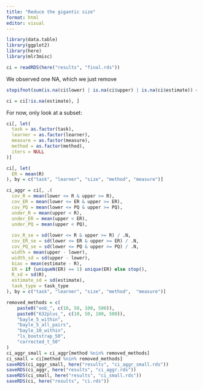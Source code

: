 ```yaml
---
title: "Reduce the gigantic size"
format: html
editor: visual
---
```


```r
library(data.table)
library(ggplot2)
library(here)
library(mlr3misc)
```

```r
ci = readRDS(here("results", "final.rds"))
```

We observed one NA, which we just remove

```r
stopifnot(sum(is.na(ci$lower) | is.na(ci$upper) | is.na(ci$estimate)) == 1)
```

```r
ci = ci[!is.na(estimate), ]
```

For now, only look at a subset:

```r
ci[, let(
  task = as.factor(task),
  learner = as.factor(learner),
  measure = as.factor(measure),
  method = as.factor(method),
  iters = NULL
)]


```

```r
ci[, let(
  ER = mean(R)
), by = c("task", "learner", "size", "method", "measure")]

ci_aggr = ci[, .(
  cov_R = mean(lower <= R & upper >= R),
  cov_ER = mean(lower <= ER & upper >= ER),
  cov_PQ = mean(lower <= PQ & upper >= PQ),
  under_R = mean(upper < R),
  under_ER = mean(upper < ER),
  under_PQ = mean(upper < PQ),
  
  cov_R_se = sd(lower <= R & upper >= R) / .N,
  cov_ER_se = sd(lower <= ER & upper >= ER) / .N,
  cov_PQ_se = sd(lower <= PQ & upper >= PQ) / .N,
  width = mean(upper - lower),
  width_sd = sd(upper - lower),
  bias = mean(estimate - R),
  ER = if (uniqueN(ER) == 1) unique(ER) else stop(),
  R_sd = sd(R),
  estimate_sd = sd(estimate),
  task_type = task_type
), by = c("task", "learner", "size", "method",  "measure")]
```

```r
removed_methods = c(
    paste0("oob_", c(10, 50, 100, 500)),
    paste0("632plus_", c(10, 50, 100, 500)),
    "bayle_5_within",
    "bayle_5_all_pairs",
    "bayle_10_within",
    "ls_bootstrap_50",
    "corrected_t_50"
)
ci_aggr_small = ci_aggr[method %nin% removed_methods]
ci_small = ci[method %nin% removed_methods]
saveRDS(ci_aggr_small, here("results", "ci_aggr_small.rds"))
saveRDS(ci_aggr, here("results", "ci_aggr.rds"))
saveRDS(ci_small, here("results", "ci_small.rds"))
saveRDS(ci, here("results", "ci.rds"))
```
